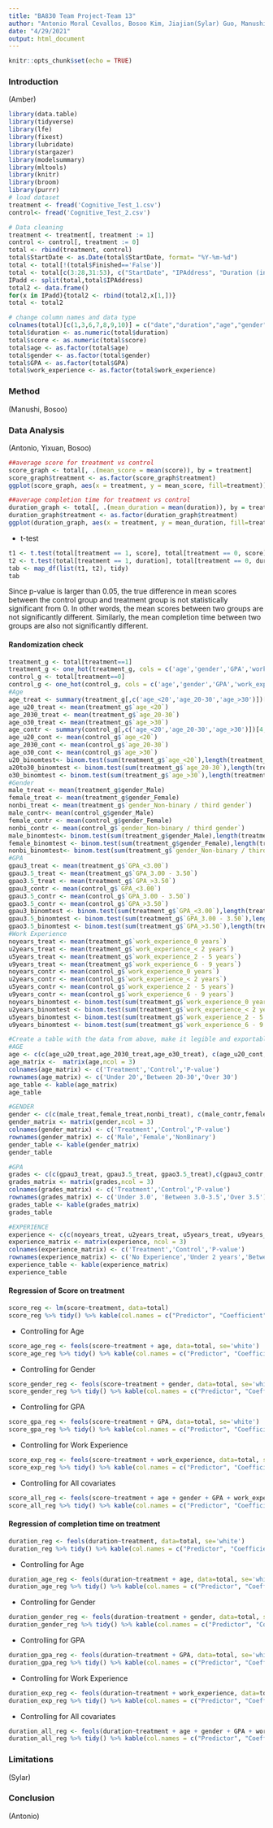 ```yaml
---
title: "BA830 Team Project-Team 13"
author: "Antonio Moral Cevallos, Bosoo Kim, Jiajian(Sylar) Guo, Manushi Patel, Ying(Amber) Wu, Yixuan Wang"
date: "4/29/2021"
output: html_document
---
```


```r
knitr::opts_chunk$set(echo = TRUE)
```

### Introduction
(Amber)

```r
library(data.table)
library(tidyverse)
library(lfe)
library(fixest)
library(lubridate)
library(stargazer)
library(modelsummary)
library(mltools)
library(knitr)
library(broom)
library(purrr)
# load dataset
treatment <- fread('Cognitive_Test_1.csv')
control<- fread('Cognitive_Test_2.csv')
```

```r
# Data cleaning
treatment <- treatment[, treatment := 1]
control <- control[, treatment := 0]
total <- rbind(treatment, control)
total$StartDate <- as.Date(total$StartDate, format= "%Y-%m-%d")
total <- total[!(total$Finished=='False')]
total <- total[c(3:28,31:53), c("StartDate", "IPAddress", "Duration (in seconds)", "LocationLatitude", "LocationLongitude", "Q2", "Q3", "Q4", "Q5", "SC0", "treatment")]
IPadd <- split(total,total$IPAddress)
total2 <- data.frame()
for(x in IPadd){total2 <- rbind(total2,x[1,])}
total <- total2
```

```r
# change column names and data type
colnames(total)[c(1,3,6,7,8,9,10)] = c("date","duration","age","gender","GPA","work_experience","score")
total$duration <- as.numeric(total$duration)
total$score <- as.numeric(total$score)
total$age <- as.factor(total$age)
total$gender <- as.factor(total$gender)
total$GPA <- as.factor(total$GPA)
total$work_experience <- as.factor(total$work_experience)
```

### Method
(Manushi, Bosoo)


### Data Analysis
(Antonio, Yixuan, Bosoo)

```r
##average score for treatment vs control
score_graph <- total[, .(mean_score = mean(score)), by = treatment]
score_graph$treatment <- as.factor(score_graph$treatment)
ggplot(score_graph, aes(x = treatment, y = mean_score, fill=treatment)) + geom_bar(stat = 'identity', width = 0.3) + ggtitle("Average Score")

##average completion time for treatment vs control
duration_graph <- total[, .(mean_duration = mean(duration)), by = treatment]
duration_graph$treatment <- as.factor(duration_graph$treatment)
ggplot(duration_graph, aes(x = treatment, y = mean_duration, fill=treatment)) + geom_bar(stat = 'identity', width = 0.3) + ggtitle("Average Completion time")
```

* t-test
```r
t1 <- t.test(total[treatment == 1, score], total[treatment == 0, score])
t2 <- t.test(total[treatment == 1, duration], total[treatment == 0, duration])
tab <- map_df(list(t1, t2), tidy)
tab
```

Since p-value is larger than 0.05, the true difference in mean scores between the control group and treatment group is not statistically significant from 0. In other words, the mean scores between two groups are not significantly different. Similarly, the mean completion time between two groups are also not significantly different.


#### Randomization check

```r
treatment_g <- total[treatment==1]
treatment_g <- one_hot(treatment_g, cols = c('age','gender','GPA','work_experience'))
control_g <- total[treatment==0]
control_g <- one_hot(control_g, cols = c('age','gender','GPA','work_experience'))
#Age
age_treat <- summary(treatment_g[,c('age_<20','age_20-30','age_>30')])[4,]
age_u20_treat <- mean(treatment_g$`age_<20`)
age_2030_treat <- mean(treatment_g$`age_20-30`)
age_o30_treat <- mean(treatment_g$`age_>30`)
age_contr <- summary(control_g[,c('age_<20','age_20-30','age_>30')])[4,]
age_u20_cont <- mean(control_g$`age_<20`)
age_2030_cont <- mean(control_g$`age_20-30`)
age_o30_cont <- mean(control_g$`age_>30`)
u20_binomtest<- binom.test(sum(treatment_g$`age_<20`),length(treatment_g$`age_<20`),p = age_u20_cont )
a20to30_binomtest <- binom.test(sum(treatment_g$`age_20-30`),length(treatment_g$`age_20-30`),p = age_2030_cont )
o30_binomtest <- binom.test(sum(treatment_g$`age_>30`),length(treatment_g$`age_>30`),p =age_o30_cont )
#Gender
male_treat <- mean(treatment_g$gender_Male)
female_treat <- mean(treatment_g$gender_Female)
nonbi_treat <- mean(treatment_g$`gender_Non-binary / third gender`)
male_contr<- mean(control_g$gender_Male)
female_contr <- mean(control_g$gender_Female)
nonbi_contr <- mean(control_g$`gender_Non-binary / third gender`)
male_binomtest<- binom.test(sum(treatment_g$gender_Male),length(treatment_g$gender_Male),p = male_contr )
female_binomtest <- binom.test(sum(treatment_g$gender_Female),length(treatment_g$gender_Female),p = female_contr )
nonbi_binomtest<- binom.test(sum(treatment_g$`gender_Non-binary / third gender`),length(treatment_g$`gender_Non-binary / third gender`),p = nonbi_contr )
#GPA
gpau3_treat <- mean(treatment_g$`GPA_<3.00`)
gpau3.5_treat <- mean(treatment_g$`GPA_3.00 - 3.50`)
gpao3.5_treat <- mean(treatment_g$`GPA_>3.50`)
gpau3_contr <- mean(control_g$`GPA_<3.00`)
gpau3.5_contr <- mean(control_g$`GPA_3.00 - 3.50`)
gpao3.5_contr <- mean(control_g$`GPA_>3.50`)
gpau3_binomtest <- binom.test(sum(treatment_g$`GPA_<3.00`),length(treatment_g$`GPA_<3.00`),p = gpau3_contr )
gpau3.5_binomtest <- binom.test(sum(treatment_g$`GPA_3.00 - 3.50`),length(treatment_g$`GPA_3.00 - 3.50`),p = gpau3.5_contr )
gpao3.5_binomtest <- binom.test(sum(treatment_g$`GPA_>3.50`),length(treatment_g$`GPA_>3.50`),p = gpao3.5_contr )
#Work Experience
noyears_treat <- mean(treatment_g$`work_experience_0 years`)
u2years_treat <- mean(treatment_g$`work_experience_< 2 years`)
u5years_treat <- mean(treatment_g$`work_experience_2 - 5 years`)
u9years_treat <- mean(treatment_g$`work_experience_6 - 9 years`)
noyears_contr <- mean(control_g$`work_experience_0 years`)
u2years_contr <- mean(control_g$`work_experience_< 2 years`)
u5years_contr <- mean(control_g$`work_experience_2 - 5 years`)
u9years_contr <- mean(control_g$`work_experience_6 - 9 years`)
noyears_binomtest <- binom.test(sum(treatment_g$`work_experience_0 years`),length(treatment_g$`work_experience_0 years`),p = noyears_contr )
u2years_binomtest <- binom.test(sum(treatment_g$`work_experience_< 2 years`),length(treatment_g$`work_experience_< 2 years`),p = u2years_contr )
u5years_binomtest <- binom.test(sum(treatment_g$`work_experience_2 - 5 years`),length(treatment_g$`work_experience_2 - 5 years`),p = u5years_contr )
u9years_binomtest <- binom.test(sum(treatment_g$`work_experience_6 - 9 years`),length(treatment_g$`work_experience_6 - 9 years`),p = u9years_contr )
```

```r
#Create a table with the data from above, make it legible and exportable.
#AGE
age <- c(c(age_u20_treat,age_2030_treat,age_o30_treat), c(age_u20_cont,age_2030_cont,age_o30_cont), c(u20_binomtest$p.value,a20to30_binomtest$p.value,o30_binomtest$p.value))
age_matrix <-  matrix(age,ncol = 3)
colnames(age_matrix) <- c('Treatment','Control','P-value')
rownames(age_matrix) <- c('Under 20','Between 20-30','Over 30')
age_table <- kable(age_matrix)
age_table

#GENDER
gender <- c(c(male_treat,female_treat,nonbi_treat), c(male_contr,female_contr,nonbi_contr), c(male_binomtest$p.value, female_binomtest$p.value, nonbi_binomtest$p.value))
gender_matrix <- matrix(gender,ncol = 3)
colnames(gender_matrix) <- c('Treatment','Control','P-value')
rownames(gender_matrix) <- c('Male','Female','NonBinary')
gender_table <- kable(gender_matrix)
gender_table

#GPA
grades <- c(c(gpau3_treat, gpau3.5_treat, gpao3.5_treat),c(gpau3_contr, gpau3.5_contr, gpao3.5_contr), c(gpau3_binomtest$p.value, gpau3.5_binomtest$p.value, gpao3.5_binomtest$p.value))
grades_matrix <- matrix(grades,ncol = 3)
colnames(grades_matrix) <- c('Treatment','Control','P-value')
rownames(grades_matrix) <- c('Under 3.0', 'Between 3.0-3.5','Over 3.5')
grades_table <- kable(grades_matrix)
grades_table

#EXPERIENCE
experience <- c(c(noyears_treat, u2years_treat, u5years_treat, u9years_treat), c(noyears_contr, u2years_contr, u5years_contr, u9years_contr), c(noyears_binomtest$p.value, u2years_binomtest$p.value, u5years_binomtest$p.value,  u9years_binomtest$p.value))
experience_matrix <- matrix(experience, ncol = 3)
colnames(experience_matrix) <- c('Treatment','Control','P-value')
rownames(experience_matrix) <- c('No Experience','Under 2 years','Between 2-5','Between 6-9+')
experience_table <- kable(experience_matrix)
experience_table
```


#### Regression of Score on treatment

```r
score_reg <- lm(score~treatment, data=total)
score_reg %>% tidy() %>% kable(col.names = c("Predictor", "Coefficient", "SE", "T-Stat", "P-Value"), digits = c(0, 3, 3, 3, 3), align = 'c')
```

* Controlling for Age
```r
score_age_reg <- feols(score~treatment + age, data=total, se='white')
score_age_reg %>% tidy() %>% kable(col.names = c("Predictor", "Coefficient", "SE", "T-Stat", "P-Value"), digits = c(0, 3, 3, 3, 3), align = 'c')
```

* Controlling for Gender
```r
score_gender_reg <- feols(score~treatment + gender, data=total, se='white')
score_gender_reg %>% tidy() %>% kable(col.names = c("Predictor", "Coefficient", "SE", "T-Stat", "P-Value"), digits = c(0, 3, 3, 3, 3), align = 'c')
```

* Controlling for GPA
```r
score_gpa_reg <- feols(score~treatment + GPA, data=total, se='white')
score_gpa_reg %>% tidy() %>% kable(col.names = c("Predictor", "Coefficient", "SE", "T-Stat", "P-Value"), digits = c(0, 3, 3, 3, 3), align = 'c')
```

* Controlling for Work Experience
```r
score_exp_reg <- feols(score~treatment + work_experience, data=total, se='white')
score_exp_reg %>% tidy() %>% kable(col.names = c("Predictor", "Coefficient", "SE", "T-Stat", "P-Value"), digits = c(0, 3, 3, 3, 3), align = 'c')
```

* Controlling for All covariates
```r
score_all_reg <- feols(score~treatment + age + gender + GPA + work_experience, data=total, se='white')
score_all_reg %>% tidy() %>% kable(col.names = c("Predictor", "Coefficient", "SE", "T-Stat", "P-Value"), digits = c(0, 3, 3, 3, 3), align = 'c')
```


#### Regression of completion time on treatment
```r
duration_reg <- feols(duration~treatment, data=total, se='white')
duration_reg %>% tidy() %>% kable(col.names = c("Predictor", "Coefficient", "SE", "T-Stat", "P-Value"), digits = c(0, 3, 3, 3, 3), align = 'c')
```

* Controlling for Age
```r
duration_age_reg <- feols(duration~treatment + age, data=total, se='white')
duration_age_reg %>% tidy() %>% kable(col.names = c("Predictor", "Coefficient", "SE", "T-Stat", "P-Value"), digits = c(0, 3, 3, 3, 3), align = 'c')
```

* Controlling for Gender
```r
duration_gender_reg <- feols(duration~treatment + gender, data=total, se='white')
duration_gender_reg %>% tidy() %>% kable(col.names = c("Predictor", "Coefficient", "SE", "T-Stat", "P-Value"), digits = c(0, 3, 3, 3, 3), align = 'c')
```

* Controlling for GPA
```r
duration_gpa_reg <- feols(duration~treatment + GPA, data=total, se='white')
duration_gpa_reg %>% tidy() %>% kable(col.names = c("Predictor", "Coefficient", "SE", "T-Stat", "P-Value"), digits = c(0, 3, 3, 3, 3), align = 'c')
```

* Controlling for Work Experience
```r
duration_exp_reg <- feols(duration~treatment + work_experience, data=total, se='white')
duration_exp_reg %>% tidy() %>% kable(col.names = c("Predictor", "Coefficient", "SE", "T-Stat", "P-Value"), digits = c(0, 3, 3, 3, 3), align = 'c')
```

* Controlling for All covariates
```r
duration_all_reg <- feols(duration~treatment + age + gender + GPA + work_experience, data=total, se='white')
duration_all_reg %>% tidy() %>% kable(col.names = c("Predictor", "Coefficient", "SE", "T-Stat", "P-Value"), digits = c(0, 3, 3, 3, 3), align = 'c')
```


### Limitations
(Sylar)


### Conclusion
(Antonio)



